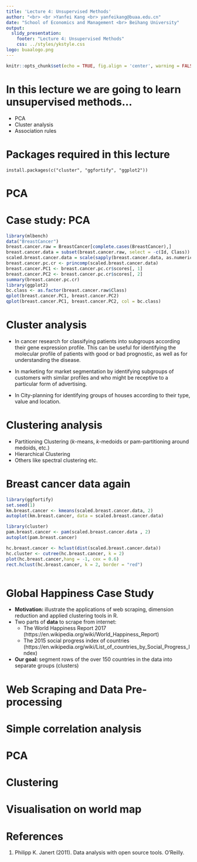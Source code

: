 ```yaml
---
title: 'Lecture 4: Unsupervised Methods'
author: "<br> <br >Yanfei Kang <br> yanfeikang@buaa.edu.cn"
date: "School of Economics and Management <br> Beihang University"
output:
  slidy_presentation:
    footer: "Lecture 4: Unsupervised Methods"
    css: ../styles/ykstyle.css
logo: buaalogo.png
---
```


```r
knitr::opts_chunk$set(echo = TRUE, fig.align = 'center', warning = FALSE, message = FALSE)
```

#  In this lecture we are going to learn unsupervised methods...

- PCA
- Cluster analysis
- Association rules

# Packages required in this lecture

```
install.packages(c("cluster", "ggfortify", "ggplot2"))
```

# PCA



# Case study: PCA

```r
library(mlbench)
data("BreastCancer")
breast.cancer.raw = BreastCancer[complete.cases(BreastCancer),]
breast.cancer.data = subset(breast.cancer.raw, select = -c(Id, Class))
scaled.breast.cancer.data = scale(sapply(breast.cancer.data, as.numeric))
breast.cancer.pc.cr <- princomp(scaled.breast.cancer.data)
breast.cancer.PC1 <- breast.cancer.pc.cr$scores[, 1]
breast.cancer.PC2 <- breast.cancer.pc.cr$scores[, 2]
summary(breast.cancer.pc.cr)
library(ggplot2)
bc.class <- as.factor(breast.cancer.raw$Class)
qplot(breast.cancer.PC1, breast.cancer.PC2)
qplot(breast.cancer.PC1, breast.cancer.PC2, col = bc.class)
```

# Cluster analysis

- In cancer research for classifying patients into subgroups according their gene expression profile. This can be useful for identifying the molecular profile of patients with good or bad prognostic, as well as for understanding the disease.

- In marketing for market segmentation by identifying subgroups of customers with similar profiles and who might be receptive to a particular form of advertising.

- In City-planning for identifying groups of houses according to their type, value and location.


# Clustering analysis

- Partitioning Clustering ($k$-means, $k$-medoids or pam-partitioning around medoids, etc.)
- Hierarchical Clustering 
- Others like spectral clustering etc.

# Breast cancer data again

```r
library(ggfortify)
set.seed(1)
km.breast.cancer <- kmeans(scaled.breast.cancer.data, 2)
autoplot(km.breast.cancer, data = scaled.breast.cancer.data)
```

```r
library(cluster)
pam.breast.cancer <- pam(scaled.breast.cancer.data , 2)
autoplot(pam.breast.cancer)
```

```r
hc.breast.cancer <- hclust(dist(scaled.breast.cancer.data))
hc.cluster <- cutree(hc.breast.cancer, k = 2)
plot(hc.breast.cancer,hang = -1, cex = 0.6)
rect.hclust(hc.breast.cancer, k = 2, border = "red")
```

```r
```

# Global Happiness Case Study

- **Motivation: ** illustrate the applications of web scraping, dimension reduction and applied clustering tools in R.
- Two parts of **data** to scrape from internet: 
    - The World Happiness Report 2017 (https://en.wikipedia.org/wiki/World_Happiness_Report)
    - The 2015 social progress index of countries (https://en.wikipedia.org/wiki/List_of_countries_by_Social_Progress_Index)
- **Our goal: ** segment rows of the over 150 countries in the data into separate groups (clusters)

# Web Scraping and Data Pre-processing

# Simple correlation analysis

# PCA

# Clustering

# Visualisation  on  world map

# References

1. Philipp K. Janert (2011). Data analysis with open source tools. O'Reilly.